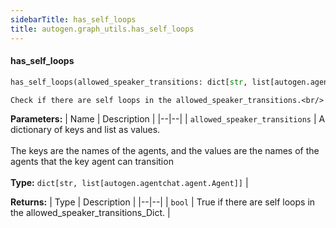```yaml
---
sidebarTitle: has_self_loops
title: autogen.graph_utils.has_self_loops
---
```


<code class="doc-symbol doc-symbol-heading doc-symbol-function"></code>
#### has_self_loops

```python
has_self_loops(allowed_speaker_transitions: dict[str, list[autogen.agentchat.agent.Agent]]) -> bool
```

    Check if there are self loops in the allowed_speaker_transitions.<br/>

<b>Parameters:</b>
| Name | Description |
|--|--|
| `allowed_speaker_transitions` | A dictionary of keys and list as values.<br/><br/>The keys are the names of the agents, and the values are the names of the agents that the key agent can transition<br/><br/>**Type:** `dict[str, list[autogen.agentchat.agent.Agent]]` |

<b>Returns:</b>
| Type | Description |
|--|--|
| `bool` | True if there are self loops in the allowed_speaker_transitions_Dict. |

<br />